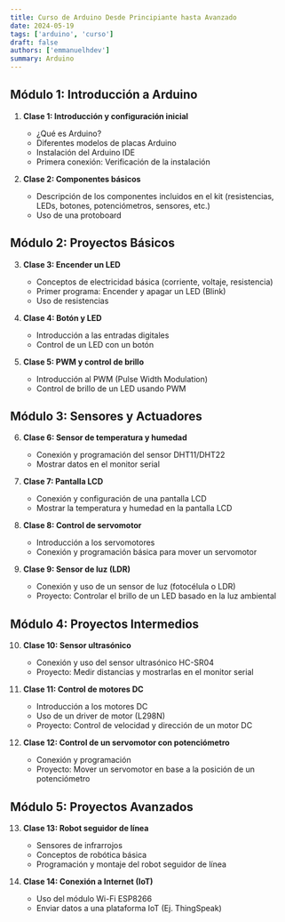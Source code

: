 ```yaml
---
title: Curso de Arduino Desde Principiante hasta Avanzado
date: 2024-05-19
tags: ['arduino', 'curso']
draft: false
authors: ['emmanuelhdev']
summary: Arduino
---
```


<TOCInline toc={props.toc} />

## **Módulo 1: Introducción a Arduino**
1. **Clase 1: Introducción y configuración inicial**
   - ¿Qué es Arduino?
   - Diferentes modelos de placas Arduino
   - Instalación del Arduino IDE
   - Primera conexión: Verificación de la instalación

2. **Clase 2: Componentes básicos**
   - Descripción de los componentes incluidos en el kit (resistencias, LEDs, botones, potenciómetros, sensores, etc.)
   - Uso de una protoboard

## **Módulo 2: Proyectos Básicos**
3. **Clase 3: Encender un LED**
   - Conceptos de electricidad básica (corriente, voltaje, resistencia)
   - Primer programa: Encender y apagar un LED (Blink)
   - Uso de resistencias

4. **Clase 4: Botón y LED**
   - Introducción a las entradas digitales
   - Control de un LED con un botón

5. **Clase 5: PWM y control de brillo**
   - Introducción al PWM (Pulse Width Modulation)
   - Control de brillo de un LED usando PWM

## **Módulo 3: Sensores y Actuadores**
6. **Clase 6: Sensor de temperatura y humedad**
   - Conexión y programación del sensor DHT11/DHT22
   - Mostrar datos en el monitor serial

7. **Clase 7: Pantalla LCD**
   - Conexión y configuración de una pantalla LCD
   - Mostrar la temperatura y humedad en la pantalla LCD

8. **Clase 8: Control de servomotor**
   - Introducción a los servomotores
   - Conexión y programación básica para mover un servomotor

9. **Clase 9: Sensor de luz (LDR)**
   - Conexión y uso de un sensor de luz (fotocélula o LDR)
   - Proyecto: Controlar el brillo de un LED basado en la luz ambiental

## **Módulo 4: Proyectos Intermedios**
10. **Clase 10: Sensor ultrasónico**
    - Conexión y uso del sensor ultrasónico HC-SR04
    - Proyecto: Medir distancias y mostrarlas en el monitor serial

11. **Clase 11: Control de motores DC**
    - Introducción a los motores DC
    - Uso de un driver de motor (L298N)
    - Proyecto: Control de velocidad y dirección de un motor DC

12. **Clase 12: Control de un servomotor con potenciómetro**
    - Conexión y programación
    - Proyecto: Mover un servomotor en base a la posición de un potenciómetro

## **Módulo 5: Proyectos Avanzados**
13. **Clase 13: Robot seguidor de línea**
    - Sensores de infrarrojos
    - Conceptos de robótica básica
    - Programación y montaje del robot seguidor de línea

14. **Clase 14: Conexión a Internet (IoT)**
    - Uso del módulo Wi-Fi ESP8266
    - Enviar datos a una plataforma IoT (Ej. ThingSpeak)
